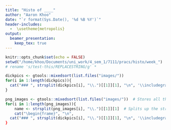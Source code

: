 ```yaml
---
title: "Histo of ____"
author: "Aaron Khoo"
date: "`r format(Sys.Date(), '%d %B %Y')`"
header-includes:
  -  \usetheme{metropolis}
output:
  beamer_presentation:
    keep_tex: true
---
```


```r
knitr::opts_chunk$set(echo = FALSE)
setwd("/home/khoo/Documents/uni_work/4_sem_1/7111/pracs/histo/week_")
# rename 's/test-this/REPLACESTRING/g' *
```

```r
dickpics <- gtools::mixedsort(list.files("images/"))
for(i in 1:length(dickpics)){
  cat("### ", strsplit(dickpics[i], "\\.")[[1]][1], "\n", '\\includegraphics[width=\\linewidth,height=\\textheight,keepaspectratio]{{"', file.path("images", strsplit(dickpics[i], "\\.")[[1]][1]), '"}.PNG}', "\n", "\n", sep = "")
}
```

```r
png_images <- gtools::mixedsort(list.files("images/"))  # Stores all the files in the dir images/
for(i in 1:length(png_images)){
    name <- strsplit(png_images[i], "\\.")[[1]][1]  # Splits up the string by "." and stores the first part (to get rid of .png)
    cat("\begin{frame}", "\n", 
  cat("### ", strsplit(dickpics[i], "\\.")[[1]][1], "\n", '\\includegraphics[width=\\linewidth,height=\\textheight,keepaspectratio]{{"', file.path("images", strsplit(dickpics[i], "\\.")[[1]][1]), '"}.PNG}', "\n", "\n", sep = "")
}
```
